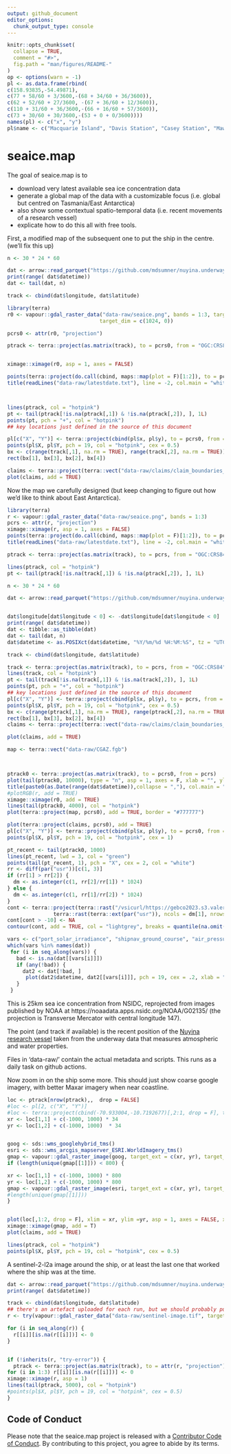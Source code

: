 ```yaml
---
output: github_document
editor_options: 
  chunk_output_type: console
---
```



<!-- README.md is generated from README.Rmd. Please edit that file -->

```r
knitr::opts_chunk$set(
  collapse = TRUE,
  comment = "#>",
  fig.path = "man/figures/README-"
)
op <- options(warn = -1)
pl <- as.data.frame(rbind(
c(158.93835,-54.49871), 
c(77 + 58/60 + 3/3600,-(68 + 34/60 + 36/3600)),
c(62 + 52/60 + 27/3600, -(67 + 36/60 + 12/3600)),
c(110 + 31/60 + 36/3600,-(66 + 16/60 + 57/3600)),
c(73 + 30/60 + 30/3600,-(53 + 0 + 0/3600))))
names(pl) <- c("x", "y")
pl$name <- c("Macquarie Island", "Davis Station", "Casey Station", "Mawson Station", "Heard Island")
```
# seaice.map

<!-- badges: start -->
<!-- [![R-CMD-check](https://github.com/mdsumner/seaice.map/actions/workflows/R-CMD-check.yaml/badge.svg)](https://github.com/mdsumner/seaice.map/actions/workflows/R-CMD-check.yaml)-->
<!-- badges: end -->

The goal of seaice.map is to 

- download very latest available sea ice concentration data
- generate a global map of the data with a customizable focus (i.e. global but centred on Tasmania/East Antarctica)
- also show some contextual spatio-temporal data (i.e. recent movements of a research vessel)
- explicate how to do this all with free tools. 

First, a modified map of the subsequent one to put the ship in the centre.  (we'll fix this up)

```r
n <- 30 * 24 * 60

dat <- arrow::read_parquet("https://github.com/mdsumner/nuyina.underway/raw/main/data-raw/nuyina_underway.parquet")
print(range( dat$datetime))
dat <- tail(dat, n)

track <- cbind(dat$longitude, dat$latitude)

library(terra)
r0 <- vapour::gdal_raster_data("data-raw/seaice.png", bands = 1:3, target_crs = sprintf("+proj=tmerc +lon_0=%f", track[nrow(track), 1]), 
                              target_dim = c(1024, 0))

pcrs0 <- attr(r0, "projection")

ptrack <- terra::project(as.matrix(track), to = pcrs0, from = "OGC:CRS84")


ximage::ximage(r0, asp = 1, axes = FALSE)

points(terra::project(do.call(cbind, maps::map(plot = F)[1:2]), to = pcrs0, from = "OGC:CRS84"), pch = ".", col = "#777777")
title(readLines("data-raw/latestdate.txt"), line = -2, col.main = "white")



lines(ptrack, col = "hotpink")
pt <- tail(ptrack[!is.na(ptrack[,1]) & !is.na(ptrack[,2]), ], 1L)
points(pt, pch = "+", col = "hotpink")
## key locations just defined in the source of this document

pl[c("X", "Y")] <- terra::project(cbind(pl$x, pl$y), to = pcrs0, from = "OGC:CRS84")
points(pl$X, pl$Y, pch = 19, col = "hotpink", cex = 0.5)
bx <- c(range(track[,1], na.rm = TRUE), range(track[,2], na.rm = TRUE))
rect(bx[1], bx[3], bx[2], bx[4])

claims <- terra::project(terra::vect("data-raw/claims/claim_boundaries_ps.shp"), pcrs0)
plot(claims, add = TRUE)

```


Now the map we carefully designed (but keep changing to figure out how we'd like to think about East Antarctica). 

```r
library(terra)
r <- vapour::gdal_raster_data("data-raw/seaice.png", bands = 1:3)
pcrs <- attr(r, "projection")
ximage::ximage(r, asp = 1, axes = FALSE)
points(terra::project(do.call(cbind, maps::map(plot = F)[1:2]), to = pcrs, from = "OGC:CRS84"), pch = ".", col = "#777777")
title(readLines("data-raw/latestdate.txt"), line = -2, col.main = "white")

ptrack <- terra::project(as.matrix(track), to = pcrs, from = "OGC:CRS84")

lines(ptrack, col = "hotpink")
pt <- tail(ptrack[!is.na(track[,1]) & !is.na(ptrack[,2]), ], 1L)

n <- 30 * 24 * 60

dat <- arrow::read_parquet("https://github.com/mdsumner/nuyina.underway/raw/main/data-raw/nuyina_underway.parquet")


dat$longitude[dat$longitude < 0] <- -dat$longitude[dat$longitude < 0] 
print(range( dat$datetime))
dat <- tibble::as_tibble(dat)
dat <- tail(dat, n)
dat$datetime <- as.POSIXct(dat$datetime, "%Y/%m/%d %H:%M:%S", tz = "UTC")

track <- cbind(dat$longitude, dat$latitude)

track <- terra::project(as.matrix(track), to = pcrs, from = "OGC:CRS84")
lines(track, col = "hotpink")
pt <- tail(track[!is.na(track[,1]) & !is.na(track[,2]), ], 1L)
points(pt, pch = "+", col = "hotpink")
## key locations just defined in the source of this document
pl[c("X", "Y")] <- terra::project(cbind(pl$x, pl$y), to = pcrs, from = "OGC:CRS84")
points(pl$X, pl$Y, pch = 19, col = "hotpink", cex = 0.5)
bx <- c(range(ptrack[,1], na.rm = TRUE), range(ptrack[,2], na.rm = TRUE))
rect(bx[1], bx[3], bx[2], bx[4])
claims <- terra::project(terra::vect("data-raw/claims/claim_boundaries_ps.shp"), pcrs)

plot(claims, add = TRUE)

map <- terra::vect("data-raw/CGAZ.fgb")



ptrack0 <- terra::project(as.matrix(track), to = pcrs0, from = pcrs)
plot(tail(ptrack0, 10000), type = "n", asp = 1, axes = F, xlab = "", ylab = "")
title(paste0(as.Date(range(dat$datetime)),collapse = ","), col.main = "white")
#plotRGB(r, add = TRUE)
ximage::ximage(r0, add = TRUE)
lines(tail(ptrack0, 4000), col = "hotpink")
plot(terra::project(map, pcrs0), add = TRUE, border = "#777777")

plot(terra::project(claims, pcrs0), add = TRUE)
pl[c("X", "Y")] <- terra::project(cbind(pl$x, pl$y), to = pcrs0, from = "OGC:CRS84")
points(pl$X, pl$Y, pch = 19, col = "hotpink", cex = 1)

pt_recent <- tail(ptrack0, 1000)
lines(pt_recent, lwd = 3, col = "green")
points(tail(pt_recent, 1), pch = "X", cex = 2, col = "white")
rr <- diff(par("usr"))[c(1, 3)]
if (rr[1] > rr[2]) {
  dm <- as.integer(c(1, rr[2]/rr[1]) * 1024)
} else {
  dm <- as.integer(c(1, rr[1]/rr[2]) * 1024)
}
cont <- terra::project(terra::rast("/vsicurl/https://gebco2023.s3.valeria.science/gebco_2023_land_cog.tif"), 
               terra::rast(terra::ext(par("usr")), ncols = dm[1], nrows = dm[2], crs = pcrs0))
cont[cont > -10] <- NA
contour(cont, add = TRUE, col = "lightgrey", breaks = quantile(na.omit(values(cont)[,1]), seq(0.1, 1, by = 10)))


```


```r

vars <- c("port_solar_irradiance", "shipnav_ground_course", "air_pressure_trend3h", "fore_2_wind_from_direction_true", "port_air_temperature", "longitude", "latitude")
which(vars %in% names(dat))
 for (i in seq_along(vars)) {
   bad <- is.na(dat[[vars[i]]])
   if (any(!bad)) {
     dat2 <- dat[!bad, ]
      plot(dat2$datetime, dat2[[vars[i]]], pch = 19, cex = .2, xlab = "", main = vars[i])
   }
 }

```


This is 25km sea ice concentration from NSIDC, reprojected from images published by NOAA at https://noaadata.apps.nsidc.org/NOAA/G02135/ (the projection is Transverse Mercator with central longitude 147). 

The point (and track if available) is the recent position of the [Nuyina research vessel](https://www.antarctica.gov.au/nuyina/) taken from the underway data that measures atmospheric and water properties. 

Files in 'data-raw/' contain the actual metadata and scripts. This runs as a daily task on github actions. 


Now zoom in on the ship some more.  This should just show coarse google imagery, with better Maxar imagery when near coastline.  

```r
loc <- ptrack[nrow(ptrack),,  drop = FALSE]
#loc <- pl[2, c("X", "Y")]
#loc <- terra::project(cbind(-70.933004,-10.7192677)[,2:1, drop = F], to = pcrs, from = "OGC:CRS84")
xr <- loc[1,1] + c(-1000, 1000) * 34
yr <- loc[1,2] + c(-1000, 1000)  * 34


goog <- sds::wms_googlehybrid_tms()
esri <- sds::wms_arcgis_mapserver_ESRI.WorldImagery_tms()
gmap <- vapour::gdal_raster_image(goog, target_ext = c(xr, yr), target_crs = pcrs, target_dim = c(1024, 0))
if (length(unique(gmap[[1]])) < 800) {

xr <- loc[1,1] + c(-1000, 1000) * 800
yr <- loc[1,2] + c(-1000, 1000) * 800
gmap <- vapour::gdal_raster_image(esri, target_ext = c(xr, yr), target_crs = pcrs, target_dim = c(1024, 0))
#length(unique(gmap[[1]]))
}


plot(loc[,1:2, drop = F], xlim = xr, ylim =yr, asp = 1, axes = FALSE, xlab = "", ylab = "")
ximage::ximage(gmap, add = T)
plot(claims, add = TRUE)

lines(ptrack, col = "hotpink")
points(pl$X, pl$Y, pch = 19, col = "hotpink", cex = 0.5)


```


A sentinel-2-l2a image around the ship, or at least the last one that worked where the ship was at the time. 

```r
dat <- arrow::read_parquet("https://github.com/mdsumner/nuyina.underway/raw/main/data-raw/nuyina_underway.parquet")
print(range( dat$datetime))

track <- cbind(dat$longitude, dat$latitude)
## there's an artefact uploaded for each run, but we should probably put these elswhere ...WIP
r <- try(vapour::gdal_raster_data("data-raw/sentinel-image.tif", target_dim = c(1024, 0), bands = 1:3))

for (i in seq_along(r)) {
  r[[i]][is.na(r[[i]])] <- 0
}


if (!inherits(r, "try-error")) {
  ptrack <- terra::project(as.matrix(track), to = attr(r, "projection"), from = "OGC:CRS84")
for (i in 1:3) r[[i]][is.na(r[[i]])] <- 0
ximage::ximage(r, asp = 1)
lines(tail(ptrack, 5000), col = "hotpink")
#points(pl$X, pl$Y, pch = 19, col = "hotpink", cex = 0.5)
}
```



## Code of Conduct
  
Please note that the seaice.map project is released with a [Contributor Code of Conduct](https://contributor-covenant.org/version/2/1/CODE_OF_CONDUCT.html). By contributing to this project, you agree to abide by its terms.
